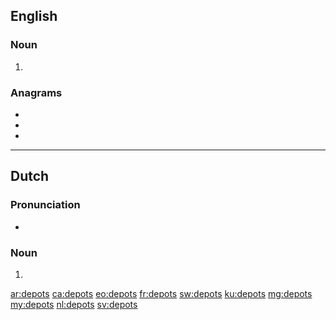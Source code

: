 {{also|Depots|dépôts}}
==English==

===Noun===
{{head|en|noun plural form}}

# {{plural of|depot|lang=en}}

===Anagrams===
* {{l|en|despot}}
* {{l|en|dopest}}
* {{l|en|posted}}

----

==Dutch==

===Pronunciation===
* {{audio|Nl-depots.ogg|Audio|lang=nl}}

===Noun===
{{head|nl|noun plural form}}

# {{nl-noun form of|pl|depot}}

[[ar:depots]]
[[ca:depots]]
[[eo:depots]]
[[fr:depots]]
[[sw:depots]]
[[ku:depots]]
[[mg:depots]]
[[my:depots]]
[[nl:depots]]
[[sv:depots]]